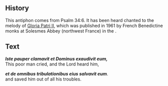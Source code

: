 <Initial text="Iste Pauper" />

## History

This antiphon comes from Psalm 34:6. It has been heard chanted to the melody of [Gloria Patri II](/liturgy/music/chants/gloria-patri), which was published in 1961 by French Benedictine monks at Solesmes Abbey (northwest France) in the *<Definition lang="latin" anchor="liber-usualis" text="Liber Usualis" />*.

## Text

***Iste pauper clamavit et Dominus exaudivit eum,***<br/>
This poor man cried, and the Lord heard him,

***et de omnibus tribulationibus eius salvavit eum***.<br/>
and saved him out of all his troubles.
